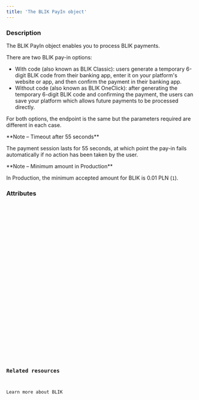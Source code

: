 ```yaml
---
title: 'The BLIK PayIn object'
---
```


  
### Description
The BLIK PayIn object enables you to process BLIK payments.  

There are two BLIK pay-in options:
- With code (also known as BLIK Classic): users generate a temporary 6-digit BLIK code from their banking app, enter it on your platform's website or app, and then confirm the payment in their banking app. 
- Without code (also known as BLIK OneClick): after generating the temporary 6-digit BLIK code and confirming the payment, the users can save your platform which allows future payments to be processed directly. 

For both options, the endpoint is the same but the parameters required are different in each case.
 
<Note>  
**Note – Timeout after 55 seconds** 

The payment session lasts for 55 seconds, at which point the pay-in fails automatically if no action has been taken by the user.
</Note>  

<Note>
**Note – Minimum amount in Production**

In Production, the minimum accepted amount for BLIK is 0.01 PLN (`1`).
</Note>


### Attributes  

<Id />  

<Tag1 />  

<CreationDate />  

<AuthorId2 />  

<DebitedFunds5 />  

<CreditedFunds5 />  

<Fees4 />  

<IpAddress />

<Code />

<Status1 />  

<ResultCode />  

<ResultMessage />  

<ExecutionDate />  

<Type />  

<Nature />  

<CreditedWalletId1 />  

<PaymentType6 />  

<ExecutionType />  

<RedirectURL />  

<ReturnURL3 />  

<StatementDescriptor />  

<BrowserInfo2 />

<ProfilingAttemptReference />

### Related resources

<Card title="Guide" href="/guides/payment-methods/blik">
Learn more about BLIK
</Card>